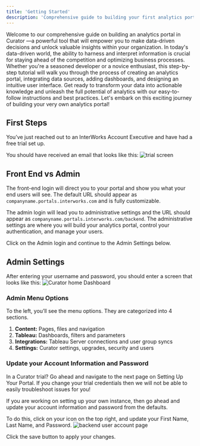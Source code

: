 ---
title: 'Getting Started'
description: 'Comprehensive guide to building your first analytics portal in Curator with step-by-step instructions.'
---

Welcome to our comprehensive guide on building an analytics portal in Curator —a powerful tool that will empower you to
make data-driven decisions and unlock valuable insights within your organization. In today's data-driven world, the
ability to harness and interpret information is crucial for staying ahead of the competition and optimizing business
processes. Whether you're a seasoned developer or a novice enthusiast, this step-by-step tutorial will walk you through
the process of creating an analytics portal, integrating data sources, adding dashboards, and designing an intuitive user
interface. Get ready to transform your data into actionable knowledge and unleash the full potential of analytics with
our easy-to-follow instructions and best practices. Let's embark on this exciting journey of building your very own
analytics portal!

## First Steps

You’ve just reached out to an InterWorks Account Executive and have had a free trial set up.

You should have received an email that looks like this:
![trial screen](/assets/images/setup/trial_quick_start_guide/trial-screen.png)

## Front End vs Admin

The front-end login will direct you to your portal and show you what your end users will see.  The default URL should
appear as `companyname.portals.interworks.com` and is fully customizable.

The admin login will lead you to administrative settings and the URL should appear as
`companyname.portals.interworks.com/backend`. The administrative settings are where you will build your analytics portal,
control your authentication, and manage your users.

Click on the Admin login and continue to the Admin Settings below.

## Admin Settings

After entering your username and password, you should enter a screen that looks like this:
![Curator home Dashboard](/assets/images/setup/trial_quick_start_guide/curator-home-dashboard.png)

### Admin Menu Options

To the left, you’ll see the menu options. They are categorized into 4 sections.

1. **Content:** Pages, files and navigation
2. **Tableau:** Dashboards, filters and parameters
3. **Integrations:** Tableau Server connections and user group syncs
4. **Settings:** Curator settings, upgrades, security and users

### Update your Account Information and Password

In a Curator trial? Go ahead and navigate to the next page on Setting Up Your Portal. If you change your trial
credentials then we will not be able to easily troubleshoot issues for you!

If you are working on setting up your own instance, then go ahead and update your account information and password from
the defaults.

To do this, click on your icon on the top right, and update your First Name, Last Name, and Password.
![backend user account page](/assets/images/setup/trial_quick_start_guide/box-notes-image-2023-08-01-142202.png)

Click the save button to apply your changes.
